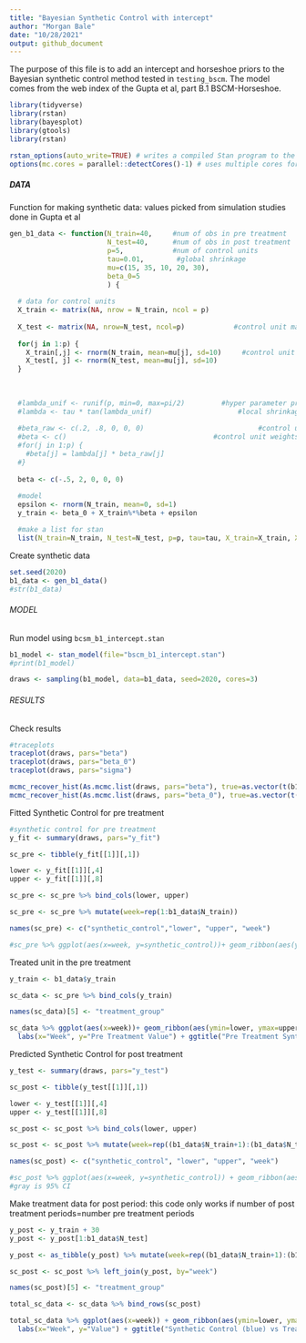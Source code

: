 ```yaml
---
title: "Bayesian Synthetic Control with intercept"
author: "Morgan Bale"
date: "10/28/2021"
output: github_document
---
```


The purpose of this file is to add an intercept and horseshoe priors to the Bayesian synthetic control method tested in `testing_bscm`. The model comes from the web index of the Gupta et al, part B.1 BSCM-Horseshoe. 

```r
library(tidyverse)
library(rstan)
library(bayesplot)
library(gtools)
library(rstan)

rstan_options(auto_write=TRUE) # writes a compiled Stan program to the disk to avoid recompiling
options(mc.cores = parallel::detectCores()-1) # uses multiple cores for stan
```

##### DATA #######

Function for making synthetic data: values picked from simulation studies done in Gupta et al 
```r
gen_b1_data <- function(N_train=40,     #num of obs in pre treatment
                        N_test=40,      #num of obs in post treatment 
                        p=5,            #num of control units
                        tau=0.01,        #global shrinkage 
                        mu=c(15, 35, 10, 20, 30), 
                        beta_0=5
                        ) {
  
  # data for control units
  X_train <- matrix(NA, nrow = N_train, ncol = p)
  
  X_test <- matrix(NA, nrow=N_test, ncol=p)            #control unit matrix in post treatment 
  
  for(j in 1:p) {
    X_train[,j] <- rnorm(N_train, mean=mu[j], sd=10)     #control unit matrix in pre treatment
    X_test[, j] <- rnorm(N_test, mean=mu[j], sd=10)
  }
  
  
  
  #lambda_unif <- runif(p, min=0, max=pi/2)         #hyper parameter prior 
  #lambda <- tau * tan(lambda_unif)                     #local shrinkage 
  
  #beta_raw <- c(.2, .8, 0, 0, 0)                            #control unit weights before transformation 
  #beta <- c()                                    #control unit weights
  #for(j in 1:p) {
    #beta[j] = lambda[j] * beta_raw[j]
  #}
  
  beta <- c(-.5, 2, 0, 0, 0) 
  
  #model 
  epsilon <- rnorm(N_train, mean=0, sd=1)
  y_train <- beta_0 + X_train%*%beta + epsilon

  #make a list for stan
  list(N_train=N_train, N_test=N_test, p=p, tau=tau, X_train=X_train, X_test=X_test, beta=beta, y_train=as.vector(y_train), beta_0=beta_0)}
```

Create synthetic data
```r
set.seed(2020)
b1_data <- gen_b1_data()
#str(b1_data)
```

###### MODEL ########

Run model using `bcsm_b1_intercept.stan`
```r
b1_model <- stan_model(file="bscm_b1_intercept.stan")
#print(b1_model)
```

```r
draws <- sampling(b1_model, data=b1_data, seed=2020, cores=3)
```


###### RESULTS ######

Check results
```r
#traceplots
traceplot(draws, pars="beta")
traceplot(draws, pars="beta_0")
traceplot(draws, pars="sigma")
```

```r
mcmc_recover_hist(As.mcmc.list(draws, pars="beta"), true=as.vector(t(b1_data$beta)))
mcmc_recover_hist(As.mcmc.list(draws, pars="beta_0"), true=as.vector(t(b1_data$beta_0)))
```

Fitted Synthetic Control for pre treatment
```r
#synthetic control for pre treatment
y_fit <- summary(draws, pars="y_fit")

sc_pre <- tibble(y_fit[[1]][,1])

lower <- y_fit[[1]][,4]
upper <- y_fit[[1]][,8]

sc_pre <- sc_pre %>% bind_cols(lower, upper)

sc_pre <- sc_pre %>% mutate(week=rep(1:b1_data$N_train))

names(sc_pre) <- c("synthetic_control","lower", "upper", "week")

#sc_pre %>% ggplot(aes(x=week, y=synthetic_control))+ geom_ribbon(aes(ymin=lower, ymax=upper), fill="gray80") + geom_line() + ggtitle("Synthetic Control in the Pre Treatment") + labs(x="Week", y="Control Observations") 
```

Treated unit in the pre treatment
```r
y_train <- b1_data$y_train

sc_data <- sc_pre %>% bind_cols(y_train)

names(sc_data)[5] <- "treatment_group"

sc_data %>% ggplot(aes(x=week))+ geom_ribbon(aes(ymin=lower, ymax=upper), fill="gray80") + geom_line(aes(y=treatment_group), color="darkred") + geom_line(aes(y=synthetic_control), color="steelblue") + 
  labs(x="Week", y="Pre Treatment Value") + ggtitle("Pre Treatment Synthetic Control (blue) vs Treatment Group (red)") 
```

Predicted Synthetic Control for post treatment
```r
y_test <- summary(draws, pars="y_test")

sc_post <- tibble(y_test[[1]][,1])

lower <- y_test[[1]][,4]
upper <- y_test[[1]][,8]

sc_post <- sc_post %>% bind_cols(lower, upper)

sc_post <- sc_post %>% mutate(week=rep((b1_data$N_train+1):(b1_data$N_train+b1_data$N_test)))

names(sc_post) <- c("synthetic_control", "lower", "upper", "week")

#sc_post %>% ggplot(aes(x=week, y=synthetic_control)) + geom_ribbon(aes(ymin=lower, ymax=upper), fill="gray80") + geom_line() + ggtitle("Synthetic Control in the Post Treatment") + labs(x="Week", y="Control Value")
#gray is 95% CI 
```

Make treatment data for post period: this code only works if number of post treatment periods=number pre treatment periods
```r
y_post <- y_train + 30
y_post <- y_post[1:b1_data$N_test]

y_post <- as_tibble(y_post) %>% mutate(week=rep((b1_data$N_train+1):(b1_data$N_train+b1_data$N_test)))

sc_post <- sc_post %>% left_join(y_post, by="week")

names(sc_post)[5] <- "treatment_group"

total_sc_data <- sc_data %>% bind_rows(sc_post)

total_sc_data %>% ggplot(aes(x=week)) + geom_ribbon(aes(ymin=lower, ymax=upper), fill="gray80") + geom_line(aes(y=treatment_group), color="darkred") + geom_line(aes(y=synthetic_control), color="steelblue") +
  labs(x="Week", y="Value") + ggtitle("Synthetic Control (blue) vs Treatment Group (red)") + geom_vline(xintercept=b1_data$N_train) 
```

